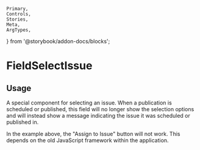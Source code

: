 	Primary,
	Controls,
	Stories,
	Meta,
	ArgTypes,
} from '@storybook/addon-docs/blocks';


<Meta of={FieldSelectIssueStories} />

# FieldSelectIssue

## Usage

A special component for selecting an issue. When a publication is scheduled or published, this field will no longer show the selection options and will instead show a message indicating the issue it was scheduled or published in.

In the example above, the "Assign to Issue" button will not work. This depends on the old JavaScript framework within the application.

<Primary />
<Controls />
<Stories />
